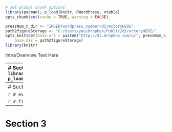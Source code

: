 ```r
# set global chunk options
library(pacman); p_load(knitr, RWordPress, xtable)
opts_chunk$set(cache = TRUE, warning = FALSE)

pressNum_n_dir <- "INSERTwordpress_number/directoryHERE"
path2figureStorage <- "C:/Users/you/Dropbox/Public/directoryHERE/"
opts_knit$set(base.url = paste0("http://dl.dropbox.com/u/", pressNum_n_dir),
    base.dir = path2figureStorage)
library(knitr)
```
Intro/Overview Text Here

-------
# Section 1
```r
library(pacman); p_load()
```

-------
# Section 2

```r
# eval code
```

```r
# figures
```

-------
# Section 3